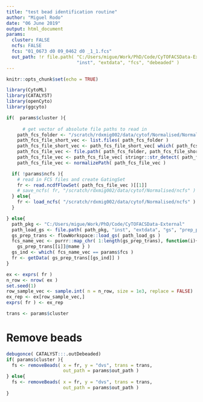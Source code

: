```yaml
---
title: "test bead identification routine"
author: "Miguel Rodo"
date: "06 June 2019"
output: html_document
params: 
  cluster: FALSE
  ncfs: FALSE
  fcs: "01_0673 d0 09_0462 d0 _1_1.fcs"
  out_path: !r file.path( "C:/Users/migue/Work/PhD/Code/CyTOFACSData-External",
                          "inst", "extdata", "fcs", "debeaded" )
---
```


```r
knitr::opts_chunk$set(echo = TRUE)
```

```r
library(CytoML)
library(CATALYST)
library(openCyto)
library(ggcyto)
```

```r
if(  params$cluster ){
  
      # get vector of absolute file paths to read in 
    path_fcs_folder <- "/scratch/rdxmig002/data/cytof/Normalised/Normalised/"
    path_fcs_file_short_vec <- list.files( path_fcs_folder ) 
    path_fcs_file_short_vec <- path_fcs_file_short_vec[ which( path_fcs_file_short_vec == params$fcs )]
    path_fcs_file_vec <- file.path( path_fcs_folder, path_fcs_file_short_vec )
    path_fcs_file_vec <- path_fcs_file_vec[ stringr::str_detect( path_fcs_file_vec, ".fcs" ) ]
    path_fcs_file_vec <- normalizePath( path_fcs_file_vec )

  if( !params$ncfs ){
    # read in FCS files and create GatingSet
    fr <- read.ncdfFlowSet( path_fcs_file_vec )[[1]]
    # save_ncfs( fr, "/scratch/rdxmig002/data/cytof/Normalised/ncfs" )
  } else{
    fr <- load_ncfs( "/scratch/rdxmig002/data/cytof/Normalised/ncfs" )
  }

} else{
  path_pkg <- "C:/Users/migue/Work/PhD/Code/CyTOFACSData-External"
  path_load_gs <- file.path( path_pkg, "inst", "extdata", "gs", "prep_post_trans" )
  gs_prep_trans <- flowWorkspace::load_gs( path_load_gs )
  fcs_name_vec <- purrr::map_chr( 1:length(gs_prep_trans), function(i){
    gs_prep_trans[[i]]@name } )
  gs_ind <- which( fcs_name_vec == params$fcs )
  fr <- getData( gs_prep_trans[[gs_ind]] ) 
}
```

```r
ex <- exprs( fr )
n_row <- nrow( ex )
set.seed(1)
row_sample_vec <- sample.int( n = n_row, size = 1e3, replace = FALSE)
ex_rep <- ex[row_sample_vec,]
exprs( fr ) <- ex_rep
```

```r
trans <- params$cluster
```

# Remove beads

```r
debugonce( CATALYST:::.outDebeaded)
if( params$cluster ){
  fs <- removeBeads( x = fr, y = "dvs", trans = trans, 
                     out_path = params$out_path ) 
} else{
  fs <- removeBeads( x = fr, y = "dvs", trans = trans, 
                     out_path = params$out_path )
}
```

